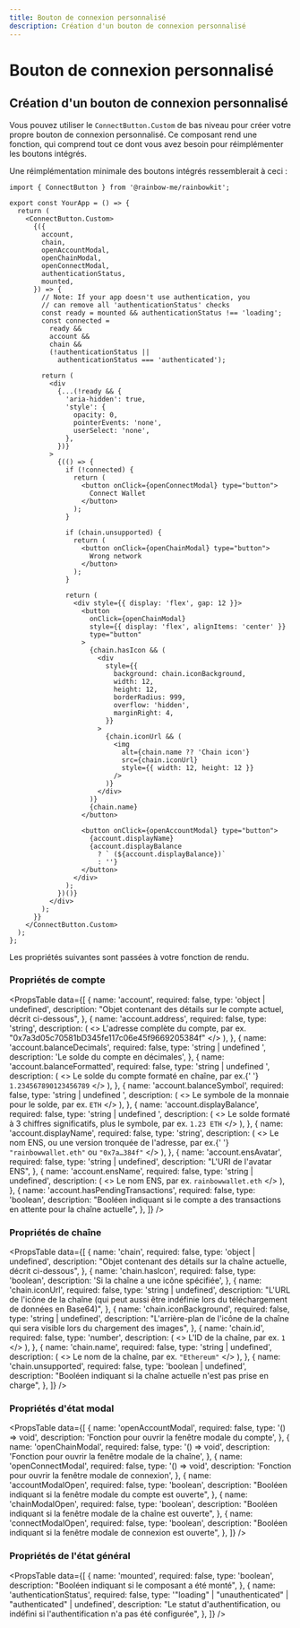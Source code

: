 ```yaml
---
title: Bouton de connexion personnalisé
description: Création d'un bouton de connexion personnalisé
---
```


# Bouton de connexion personnalisé

## Création d'un bouton de connexion personnalisé

Vous pouvez utiliser le `ConnectButton.Custom` de bas niveau pour créer votre propre bouton de connexion personnalisé. Ce composant rend une fonction, qui comprend tout ce dont vous avez besoin pour réimplémenter les boutons intégrés.

Une réimplémentation minimale des boutons intégrés ressemblerait à ceci :

```tsx
import { ConnectButton } from '@rainbow-me/rainbowkit';

export const YourApp = () => {
  return (
    <ConnectButton.Custom>
      {({
        account,
        chain,
        openAccountModal,
        openChainModal,
        openConnectModal,
        authenticationStatus,
        mounted,
      }) => {
        // Note: If your app doesn't use authentication, you
        // can remove all 'authenticationStatus' checks
        const ready = mounted && authenticationStatus !== 'loading';
        const connected =
          ready &&
          account &&
          chain &&
          (!authenticationStatus ||
            authenticationStatus === 'authenticated');

        return (
          <div
            {...(!ready && {
              'aria-hidden': true,
              'style': {
                opacity: 0,
                pointerEvents: 'none',
                userSelect: 'none',
              },
            })}
          >
            {(() => {
              if (!connected) {
                return (
                  <button onClick={openConnectModal} type="button">
                    Connect Wallet
                  </button>
                );
              }

              if (chain.unsupported) {
                return (
                  <button onClick={openChainModal} type="button">
                    Wrong network
                  </button>
                );
              }

              return (
                <div style={{ display: 'flex', gap: 12 }}>
                  <button
                    onClick={openChainModal}
                    style={{ display: 'flex', alignItems: 'center' }}
                    type="button"
                  >
                    {chain.hasIcon && (
                      <div
                        style={{
                          background: chain.iconBackground,
                          width: 12,
                          height: 12,
                          borderRadius: 999,
                          overflow: 'hidden',
                          marginRight: 4,
                        }}
                      >
                        {chain.iconUrl && (
                          <img
                            alt={chain.name ?? 'Chain icon'}
                            src={chain.iconUrl}
                            style={{ width: 12, height: 12 }}
                          />
                        )}
                      </div>
                    )}
                    {chain.name}
                  </button>

                  <button onClick={openAccountModal} type="button">
                    {account.displayName}
                    {account.displayBalance
                      ? ` (${account.displayBalance})`
                      : ''}
                  </button>
                </div>
              );
            })()}
          </div>
        );
      }}
    </ConnectButton.Custom>
  );
};
```

Les propriétés suivantes sont passées à votre fonction de rendu.

### Propriétés de compte

<PropsTable
  data={[
    {
      name: 'account',
      required: false,
      type: 'object | undefined',
      description:
        "Objet contenant des détails sur le compte actuel, décrit ci-dessous",
    },
    {
      name: 'account.address',
      required: false,
      type: 'string',
      description: (
        <>
          L'adresse complète du compte, par ex.
          "0x7a3d05c70581bD345fe117c06e45f9669205384f"
        </>
      ),
    },
    {
      name: 'account.balanceDecimals',
      required: false,
      type: 'string | undefined	',
      description: 'Le solde du compte en décimales',
    },
    {
      name: 'account.balanceFormatted',
      required: false,
      type: 'string | undefined	',
      description: (
        <>
          Le solde du compte formaté en chaîne, par ex.{' '}
          <code>1.234567890123456789</code>
        </>
      ),
    },
    {
      name: 'account.balanceSymbol',
      required: false,
      type: 'string | undefined	',
      description: (
        <>
          Le symbole de la monnaie pour le solde, par ex. <code>ETH</code>
        </>
      ),
    },
    {
      name: 'account.displayBalance',
      required: false,
      type: 'string | undefined	',
      description: (
        <>
          Le solde formaté à 3 chiffres significatifs, plus le
          symbole, par ex. <code>1.23 ETH</code>
        </>
      ),
    },
    {
      name: 'account.displayName',
      required: false,
      type: 'string',
      description: (
        <>
          Le nom ENS, ou une version tronquée de l'adresse, par ex.{' '}
          <code>"rainbowwallet.eth"</code> ou <code>"0x7a…384f"</code>
        </>
      ),
    },
    {
      name: 'account.ensAvatar',
      required: false,
      type: 'string	| undefined',
      description: "L'URI de l'avatar ENS",
    },
    {
      name: 'account.ensName',
      required: false,
      type: 'string	| undefined',
      description: (
        <>
          Le nom ENS, par ex. <code>rainbowwallet.eth</code>
        </>
      ),
    },
    {
      name: 'account.hasPendingTransactions',
      required: false,
      type: 'boolean',
      description:
        "Booléen indiquant si le compte a des transactions en attente pour la chaîne actuelle",
    },
  ]}
/>

### Propriétés de chaîne

<PropsTable
  data={[
    {
      name: 'chain',
      required: false,
      type: 'object | undefined',
      description:
        "Objet contenant des détails sur la chaîne actuelle, décrit ci-dessous",
    },
    {
      name: 'chain.hasIcon',
      required: false,
      type: 'boolean',
      description: 'Si la chaîne a une icône spécifiée',
    },
    {
      name: 'chain.iconUrl',
      required: false,
      type: 'string | undefined',
      description:
        "L'URL de l'icône de la chaîne (qui peut aussi être indéfinie lors du téléchargement de données en Base64)",
    },
    {
      name: 'chain.iconBackground',
      required: false,
      type: 'string | undefined',
      description:
        "L'arrière-plan de l'icône de la chaîne qui sera visible lors du chargement des images",
    },
    {
      name: 'chain.id',
      required: false,
      type: 'number',
      description: (
        <>
          L'ID de la chaîne, par ex. <code>1</code>
        </>
      ),
    },
    {
      name: 'chain.name',
      required: false,
      type: 'string | undefined',
      description: (
        <>
          Le nom de la chaîne, par ex. <code>"Ethereum"</code>
        </>
      ),
    },
    {
      name: 'chain.unsupported',
      required: false,
      type: 'boolean | undefined',
      description:
        "Booléen indiquant si la chaîne actuelle n'est pas prise en charge",
    },
  ]}
/>

### Propriétés d'état modal

<PropsTable
  data={[
    {
      name: 'openAccountModal',
      required: false,
      type: '() => void',
      description: 'Fonction pour ouvrir la fenêtre modale du compte',
    },
    {
      name: 'openChainModal',
      required: false,
      type: '() => void',
      description: 'Fonction pour ouvrir la fenêtre modale de la chaîne',
    },
    {
      name: 'openConnectModal',
      required: false,
      type: '() => void',
      description: 'Fonction pour ouvrir la fenêtre modale de connexion',
    },
    {
      name: 'accountModalOpen',
      required: false,
      type: 'boolean',
      description:
        "Booléen indiquant si la fenêtre modale du compte est ouverte",
    },
    {
      name: 'chainModalOpen',
      required: false,
      type: 'boolean',
      description: "Booléen indiquant si la fenêtre modale de la chaîne est ouverte",
    },
    {
      name: 'connectModalOpen',
      required: false,
      type: 'boolean',
      description:
        "Booléen indiquant si la fenêtre modale de connexion est ouverte",
    },
  ]}
/>

### Propriétés de l'état général

<PropsTable
  data={[
    {
      name: 'mounted',
      required: false,
      type: 'boolean',
      description:
        "Booléen indiquant si le composant a été monté",
    },
    {
      name: 'authenticationStatus',
      required: false,
      type: '"loading" | "unauthenticated" | "authenticated" | undefined',
      description:
        "Le statut d'authentification, ou indéfini si l'authentification n'a pas été configurée",
    },
  ]}
/>
